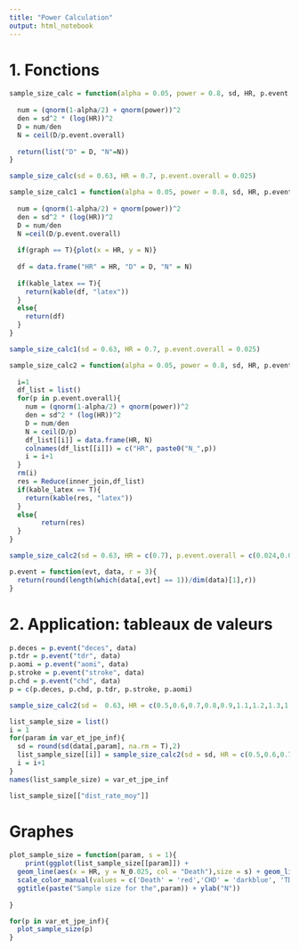 ```yaml
---
title: "Power Calculation"
output: html_notebook
---
```

# 1. Fonctions
```r
sample_size_calc = function(alpha = 0.05, power = 0.8, sd, HR, p.event.overall){
  
  num = (qnorm(1-alpha/2) + qnorm(power))^2
  den = sd^2 * (log(HR))^2
  D = num/den
  N = ceil(D/p.event.overall)
  
  return(list("D" = D, "N"=N))
}
```
```r
sample_size_calc(sd = 0.63, HR = 0.7, p.event.overall = 0.025)
```

```r
sample_size_calc1 = function(alpha = 0.05, power = 0.8, sd, HR, p.event.overall, graph = F, kable_latex = F){
  
  num = (qnorm(1-alpha/2) + qnorm(power))^2
  den = sd^2 * (log(HR))^2
  D = num/den
  N =ceil(D/p.event.overall)
  
  if(graph == T){plot(x = HR, y = N)}
  
  df = data.frame("HR" = HR, "D" = D, "N" = N)
  
  if(kable_latex == T){
    return(kable(df, "latex"))
  }
  else{
    return(df)
  }
}
```
```r
sample_size_calc1(sd = 0.63, HR = 0.7, p.event.overall = 0.025)
```

```r
sample_size_calc2 = function(alpha = 0.05, power = 0.8, sd, HR, p.event.overall, kable_latex = F){
  
  i=1
  df_list = list()
  for(p in p.event.overall){
    num = (qnorm(1-alpha/2) + qnorm(power))^2
    den = sd^2 * (log(HR))^2
    D = num/den
    N = ceil(D/p)
    df_list[[i]] = data.frame(HR, N)
    colnames(df_list[[i]]) = c("HR", paste0("N_",p))
    i = i+1
  }
  rm(i)
  res = Reduce(inner_join,df_list)
  if(kable_latex == T){
    return(kable(res, "latex"))
  }
  else{
        return(res)
  }
}
```

```r
sample_size_calc2(sd = 0.63, HR = c(0.7), p.event.overall = c(0.024,0.025))
```

```r
p.event = function(evt, data, r = 3){
  return(round(length(which(data[,evt] == 1))/dim(data)[1],r))
}
```


# 2. Application: tableaux de valeurs

```r
p.deces = p.event("deces", data)
p.tdr = p.event("tdr", data)
p.aomi = p.event("aomi", data)
p.stroke = p.event("stroke", data)
p.chd = p.event("chd", data)
p = c(p.deces, p.chd, p.tdr, p.stroke, p.aomi)
```


```r
sample_size_calc2(sd =  0.63, HR = c(0.5,0.6,0.7,0.8,0.9,1.1,1.2,1.3,1.4,1.5) , p.event.overall = 0.025)
```

```r
list_sample_size = list()
i = 1
for(param in var_et_jpe_inf){
  sd = round(sd(data[,param], na.rm = T),2)
  list_sample_size[[i]] = sample_size_calc2(sd = sd, HR = c(0.5,0.6,0.7,0.8,0.9,1.1,1.2,1.3,1.4,1.5) , p.event.overall = p)
  i = i+1
}
names(list_sample_size) = var_et_jpe_inf
```
```r
list_sample_size[["dist_rate_moy"]]
```

# Graphes

```r
plot_sample_size = function(param, s = 1){
    print(ggplot(list_sample_size[[param]]) + 
  geom_line(aes(x = HR, y = N_0.025, col = "Death"),size = s) + geom_line(aes(x = HR, y = N_0.024,col = "CHD"),size = s)  + geom_line(aes(x = HR, y = N_0.017,col = "TDR"),size = s)+ geom_line(aes(x = HR, y = N_0.011,col = "Stroke"),size = s)+ geom_line(aes(x = HR, y = N_0.003, col = "AOMI"),size = s)+ 
  scale_color_manual(values = c('Death' = 'red','CHD' = 'darkblue', 'TDR' = 'orange', 'Stroke' = 'purple','AOMI' = 'steelblue')) +labs(color = 'Events') +
  ggtitle(paste("Sample size for the",param)) + ylab("N"))
  
}
```
```r
for(p in var_et_jpe_inf){
  plot_sample_size(p)
}
```






